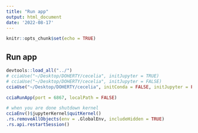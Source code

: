```yaml
---
title: "Run app"
output: html_document
date: '2022-08-17'
---
```


```r
knitr::opts_chunk$set(echo = TRUE)
```

## Run app

```r
devtools::load_all("../")
# cciaUse("~/Desktop/DOHERTY/cecelia", initJupyter = TRUE)
# cciaUse("~/Desktop/DOHERTY/cecelia", initJupyter = FALSE)
cciaUse("~/Desktop/DOHERTY/cecelia", initConda = FALSE, initJupyter = FALSE)

cciaRunApp(port = 6867, localPath = FALSE)
```


```r
# when you are done shutdown kernel
cciaEnv()$jupyterKernel$quitKernel()
.rs.removeAllObjects(env = .GlobalEnv, includeHidden = TRUE)
.rs.api.restartSession()
```

